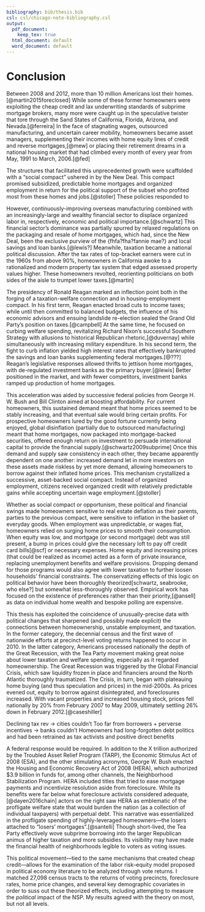 ```yaml
---
bibliography: bib/thesis.bib
csl: csl/chicago-note-bibliography.csl
output:
  pdf_document:
    keep_tex: true
  html_document: default
  word_document: default
---
```


# Conclusion {#conclusion}

Between 2008 and 2012, more than 10 million Americans lost their homes.[@martin2015foreclosed]
While some of these former homeowners were exploiting the cheap credit and lax underwriting standards of subprime mortgage brokers, many more were caught up in the speculative twister that tore through the Sand States of California, Florida, Arizona, and Nevada.[@ferreira]
In the face of stagnating wages, outsourced manufacturing, and uncertain career mobility, homeowners became asset managers, supplementing their incomes with home equity lines of credit and reverse mortgages,[@mew] or placing their retirement dreams in a national housing market that had climbed every month of every year from May, 1991 to March, 2006.[@fed]

The structures that facilitated this unprecedented growth were scaffolded with a "social compact" ushered in by the New Deal.
This compact promised subsidized, predictable home mortgages and organized employment in return for the political support of the subset who profited most from these homes and jobs.[@stoller]
These policies responded to

However, continuously-improving overseas manufacturing combined with an increasingly-large and wealthy financial sector to displace organized labor in, respectively, economic and political importance.[@schwartz]
This financial sector's dominance was partially spurred by relaxed regulations on the packaging and resale of home mortgages, which had, since the New Deal, been the exclusive purview of the {fhfa?fha?fannie mae?} and local savings and loan banks.[@lewis?]
Meanwhile, taxation became a national political discussion.
After the tax rates of top-bracket earners were cut in the 1960s from above 90%, homeowners in California awoke to a rationalized and modern property tax system that edged assessed property values higher.
These homeowners revolted, reorienting politicians on both sides of the aisle to trumpet lower taxes.[@martin]

The presidency of Ronald Reagan marked an inflection point both in the forging of a taxation-welfare connection and in housing-employment compact.
In his first term, Reagan enacted broad cuts to income taxes; while until then committed to balanced budgets, the influence of his economic advisors and ensuing landslide re-election sealed the Grand Old Party's position on taxes.[@campbell]
At the same time, he focused on curbing welfare spending, revitalizing Richard Nixon's successful Southern Strategy with allusions to historical Republican rhetoric,[@duvernay] while simultaneously with increasing military expenditure.
In his second term, the fight to curb inflation yielded high interest rates that effectively bankrupted the savings and loan banks supplementing federal mortgages.[@???]
Reagan's legislative responses allowed thrifts to jettison home mortgages, with de-regulated investment banks as the primary buyer.[@lewis]
Better positioned in the market, and with fewer competitors, investment banks ramped up production of home mortgages.

This acceleration was aided by successive federal policies from George H. W. Bush and Bill Clinton aimed at boosting affordability.
For current homeowners, this sustained demand meant that home prices seemed to be stably increasing, and that eventual sale would bring certain profits.
For prospective homeowners lured by the good fortune currently being enjoyed, global disinflation (partially due to outsourced manufacturing) meant that home mortgages, now packaged into mortgage-backed securities, offered enough return on investment to persuade international capital to provide the financial supply.[@schwartz2009subprime]
Once this demand and supply saw consistency in each other, they became apparently dependent on one another: increased demand let in more investors on these assets made riskless by yet more demand, allowing homeowners to borrow against their inflated home prices.
This mechanism crystallized a successive, asset-backed social compact.
Instead of organized employment, citizens received organized credit with relatively predictable gains while accepting uncertain wage employment.[@stoller]

Whether as social compact or opportunism, these political and financial swings made homeowners sensitive to real estate deflation as their parents, parties to the previous compact, were sensitive to inflation in the basket of everyday goods.
When employment was unpredictable, or wages flat, homeowners relied on surging home prices to smooth their consumption.
When equity was low, and mortgage (or second mortgage) debt was still present, a bump in prices could give the necessary loft to pay off credit card bills[@scf] or necessary expenses.
Home equity and increasing prices (that could be realized as income) acted as a form of private insurance, replacing unemployment benefits and welfare provisions.
Dropping demand for those programs would also agree with lower taxation to further loosen households' financial constraints.
The conservatizing effects of this logic on political behavior have been thoroughly theorized[schwartz, seabrooke, who else?] but somewhat less-thoroughly observed.
Empirical work has focused on the existence of preferences rather than their priority,[@ansell] as data on individual home wealth and bespoke polling are expensive.

This thesis has exploited the coincidence of unusually-precise data with political changes that sharpened (and possibly made explicit) the connections between homeownership, unstable employment, and taxation.
In the former category, the decennial census and the first wave of nationwide efforts at precinct-level voting returns happened to occur in 2010.
In the latter category, Americans processed nationally the depth of the Great Recession, with the Tea Party movement making great noise about lower taxation and welfare spending, especially as it regarded homeownership.
The Great Recession was triggered by the Global Financial Crisis, which saw liquidity frozen in place and financiers around the North Atlantic thoroughly traumatized.
The Crisis, in turn, began with plateauing home buying (and thus speculation and prices) in the mid-2000s.
As prices evened out, equity to borrow against disintegrated, and foreclosures increased.
With vacant properties and increased housing stock, prices fell nationally by 20% from February 2007 to May 2009, ultimately settling 26% down in February 2012.[@caseshiller]

Declining tax rev -> cities couldn't
Too far from borrowers + perverse incentives -> banks couldn't
Homeowners had long-forgotten debt politics and had been retrained as tax activists and positive direct benefits

A federal response would be required.
In addition to the X trillion authorized by the Troubled Asset Relief Program (TARP), the Economic Stimulus Act of 2008 (ESA), and the other stimulating acronyms, George W. Bush enacted the Housing and Economic Recovery Act of 2008 (HERA), which authorized $3.9 billion in funds for, among other channels, the Neighborhood Stabilization Program.
HERA included titles that tried to ease mortgage payments and incentivize resolution aside from foreclosure.
While its benefits were far below what foreclosure activists considered adequate,[@dayen2016chain] actors on the right saw HERA as emblematic of the profligate welfare state that would burden the nation (as a collection of individual taxpayers) with perpetual debt.
This narrative was essentialized in the profligate spending of highly-leveraged homeowners---the losers attached to "losers' mortgages".[@santelli]
Though short-lived, the Tea Party effectively wove subprime borrowing into the larger Republican animus of higher taxation and more subsidies.
Its visibility may have made the financial health of neighborhoods legible to voters as voting issues.

This political movement---tied to the same mechanisms that created cheap credit---allows for the examination of the labor risk--equity model proposed in political economy literature to be analyzed through vote returns.
I matched 27,098 census tracts to the returns of voting precincts, foreclosure rates, home price changes, and several key demographic covariates in order to suss out these theorized effects, including attempting to measure the *political* impact of the NSP.
My results agreed with the theory on most, but not all levels.

